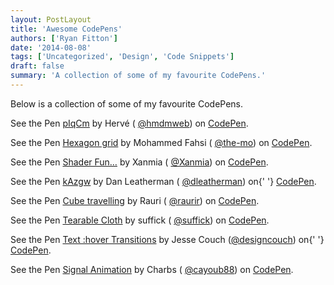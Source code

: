 ```yaml
---
layout: PostLayout
title: 'Awesome CodePens'
authors: ['Ryan Fitton']
date: '2014-08-08'
tags: ['Uncategorized', 'Design', 'Code Snippets']
draft: false
summary: 'A collection of some of my favourite CodePens.'
---
```


<p>Below is a collection of some of my favourite CodePens.</p>
<p
  class="codepen"
  data-height="268"
  data-theme-id="0"
  data-slug-hash="pIqCm"
  data-default-tab="result"
>
  See the Pen <a href="http://codepen.io/hmdmweb/pen/pIqCm/">pIqCm</a> by Hervé (
  <a href="http://codepen.io/hmdmweb">@hmdmweb</a>) on <a href="http://codepen.io">CodePen</a>.
</p>
<p>
  <script src="//codepen.io/assets/embed/ei.js" async=""></script>
</p>
<p>
  See the Pen <a href="http://codepen.io/the-mo/pen/IEhbu/">Hexagon grid</a> by Mohammed Fahsi (
  <a href="http://codepen.io/the-mo">@the-mo</a>) on <a href="http://codepen.io">CodePen</a>.
</p>
<p>
  <script src="//codepen.io/assets/embed/ei.js" async=""></script>
</p>
<p
  class="codepen"
  data-height="268"
  data-theme-id="0"
  data-slug-hash="oqIip"
  data-default-tab="result"
>
  See the Pen <a href="http://codepen.io/Xanmia/pen/oqIip/">Shader Fun&#8230;</a> by Xanmia (
  <a href="http://codepen.io/Xanmia">@Xanmia</a>) on <a href="http://codepen.io">CodePen</a>.
</p>
<p>
  <script src="//codepen.io/assets/embed/ei.js" async=""></script>
</p>
<p>
  See the Pen <a href="http://codepen.io/dleatherman/pen/kAzgw/">kAzgw</a> by Dan Leatherman (
  <a href="http://codepen.io/dleatherman">@dleatherman</a>) on{' '}
  <a href="http://codepen.io">CodePen</a>.
</p>
<p>
  <script src="//codepen.io/assets/embed/ei.js" async=""></script>
</p>
<p
  class="codepen"
  data-height="268"
  data-theme-id="0"
  data-slug-hash="IAtie"
  data-default-tab="result"
>
  See the Pen <a href="http://codepen.io/raurir/pen/IAtie/">Cube travelling</a> by Rauri (
  <a href="http://codepen.io/raurir">@raurir</a>) on <a href="http://codepen.io">CodePen</a>.
</p>
<p>
  <script src="//codepen.io/assets/embed/ei.js" async=""></script>
</p>
<p>
  See the Pen <a href="http://codepen.io/suffick/pen/KrAwx/">Tearable Cloth</a> by suffick (
  <a href="http://codepen.io/suffick">@suffick</a>) on <a href="http://codepen.io">CodePen</a>.
</p>
<p>
  <script src="//codepen.io/assets/embed/ei.js" async=""></script>
</p>
<p
  class="codepen"
  data-height="268"
  data-theme-id="0"
  data-slug-hash="GeuIF"
  data-default-tab="result"
>
  See the Pen <a href="http://codepen.io/designcouch/pen/GeuIF/">Text :hover Transitions</a> by
  Jesse Couch (<a href="http://codepen.io/designcouch">@designcouch</a>) on{' '}
  <a href="http://codepen.io">CodePen</a>.
</p>
<p>
  <script src="//codepen.io/assets/embed/ei.js" async=""></script>
</p>
<p>
  See the Pen <a href="http://codepen.io/cayoub88/pen/DCemr/">Signal Animation</a> by Charbs (
  <a href="http://codepen.io/cayoub88">@cayoub88</a>) on <a href="http://codepen.io">CodePen</a>.
</p>
<p>
  <script src="//codepen.io/assets/embed/ei.js" async=""></script>
</p>
